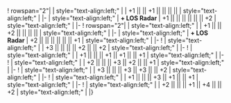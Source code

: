 {{Ship/EquipmentBonuses}}
! rowspan="2"|{{GreenGunDP}}{{EquipmentLink|12.7cm Single High-angle Gun Mount Kai 2}}
| style="text-align:left;" | 
| +1 || || +1 || || || || 
| style="text-align:left;" | 
|-
| style="text-align:left;" | '''+ LOS Radar''' 
| +1 || || || || || || +2
| style="text-align:left;" | 
|-
! rowspan="2"|{{GreenGunDP}}{{EquipmentLink|12.7cm Twin High-angle Gun Mount Kai 2}}
| style="text-align:left;" | 
| +1 || || +2 || || || || 
| style="text-align:left;" | 
|-
| style="text-align:left;" | '''+ LOS Radar''' 
| +2 || || || || || || +1
| style="text-align:left;" | 
|-
! {{Seaplane}}{{EquipmentLink|Laté 298B}}
| style="text-align:left;" | 
| +3 || || || || +2 || || +2
| style="text-align:left;" | 
|-
! {{Seaplane}}{{EquipmentLink|Swordfish (Seaplane Model)}}
| style="text-align:left;" |
| +1 || || || +1 || +1 || || +1
| style="text-align:left;" |
|-
! {{Seaplane}}{{EquipmentLink|Swordfish Mk.III Kai (Seaplane Model)}}
| style="text-align:left;" |
| +2 || || || +3 || +2 || || +1
| style="text-align:left;" |
|-
! {{Seaplane}}{{EquipmentLink|Swordfish Mk.III Kai (Seaplane Model/Skilled)}}
| style="text-align:left;" |
| +3 || || || +3 || +3 || || +2
| style="text-align:left;" |
|-
! {{Seaplane}}{{EquipmentLink|Swordfish Mk.II Kai (Reconnaissance Seaplane Model)}}
| style="text-align:left;" |
| +1 || || || +3 || +1 || || +1
| style="text-align:left;" |
|-
! {{Seaplane}}{{EquipmentLink|Fairey Seafox Kai}}
| style="text-align:left;" |
| +2 || || || +1 || +4 || || +2
| style="text-align:left;" |
|}